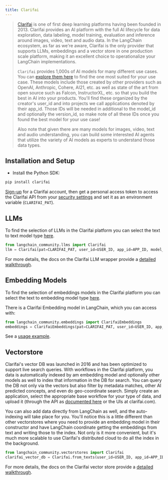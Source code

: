 ```yaml
---
title: Clarifai
---
```


>[Clarifai](https://clarifai.com) is one of first deep learning platforms having been founded in 2013. Clarifai provides an AI platform with the full AI lifecycle for data exploration, data labeling, model training, evaluation and inference around images, video, text and audio data. In the LangChain ecosystem, as far as we're aware, Clarifai is the only provider that supports LLMs, embeddings and a vector store in one production scale platform, making it an excellent choice to operationalize your LangChain implementations.
>
> `Clarifai` provides 1,000s of AI models for many different use cases. You can [explore them here](https://clarifai.com/explore) to find the one most suited for your use case. These models include those created by other providers such as OpenAI, Anthropic, Cohere, AI21, etc. as well as state of the art from open source such as Falcon, InstructorXL, etc. so that you build the best in AI into your products. You'll find these organized by the creator's user_id and into projects we call applications denoted by their app_id. Those IDs will be needed in additional to the model_id and optionally the version_id, so make note of all these IDs once you found the best model for your use case!
>
>Also note that given there are many models for images, video, text and audio understanding, you can build some interested AI agents that utilize the variety of AI models as experts to understand those data types.


## Installation and Setup
- Install the Python SDK:
```bash
pip install clarifai
```
[Sign-up](https://clarifai.com/signup) for a Clarifai account, then get a personal access token to access the Clarifai API from your [security settings](https://clarifai.com/settings/security) and set it as an environment variable (`CLARIFAI_PAT`).


## LLMs

To find the selection of LLMs in the Clarifai platform you can select the text to text model type [here](https://clarifai.com/explore/models?filterData=%5B%7B%22field%22%3A%22model_type_id%22%2C%22value%22%3A%5B%22text-to-text%22%5D%7D%5D&page=1&perPage=24).

```python
from langchain_community.llms import Clarifai
llm = Clarifai(pat=CLARIFAI_PAT, user_id=USER_ID, app_id=APP_ID, model_id=MODEL_ID)
```

For more details, the docs on the Clarifai LLM wrapper provide a [detailed walkthrough](/oss/integrations/llms/clarifai).


## Embedding Models

To find the selection of embeddings models in the Clarifai platform you can select the text to embedding model type [here](https://clarifai.com/explore/models?page=1&perPage=24&filterData=%5B%7B%22field%22%3A%22model_type_id%22%2C%22value%22%3A%5B%22text-embedder%22%5D%7D%5D).

There is a Clarifai Embedding model in LangChain, which you can access with:
```python
from langchain_community.embeddings import ClarifaiEmbeddings
embeddings = ClarifaiEmbeddings(pat=CLARIFAI_PAT, user_id=USER_ID, app_id=APP_ID, model_id=MODEL_ID)
```

See a [usage example](/oss/integrations/document_loaders/couchbase).


## Vectorstore

Clarifai's vector DB was launched in 2016 and has been optimized to support live search queries. With workflows in the Clarifai platform, you data is automatically indexed by am embedding model and optionally other models as well to index that information in the DB for search. You can query the DB not only via the vectors but also filter by metadata matches, other AI predicted concepts, and even do geo-coordinate search. Simply create an application, select the appropriate base workflow for your type of data, and upload it (through the API as [documented here](https://docs.clarifai.com/api-guide/data/create-get-update-delete) or the UIs at clarifai.com).

You can also add data directly from LangChain as well, and the auto-indexing will take place for you. You'll notice this is a little different than other vectorstores where you need to provide an embedding model in their constructor and have LangChain coordinate getting the embeddings from text and writing those to the index. Not only is it more convenient, but it's much more scalable to use Clarifai's distributed cloud to do all the index in the background.

```python
from langchain_community.vectorstores import Clarifai
clarifai_vector_db = Clarifai.from_texts(user_id=USER_ID, app_id=APP_ID, texts=texts, pat=CLARIFAI_PAT, number_of_docs=NUMBER_OF_DOCS, metadatas = metadatas)
```
For more details, the docs on the Clarifai vector store provide a [detailed walkthrough](/oss/integrations/vectorstores/clarifai).
